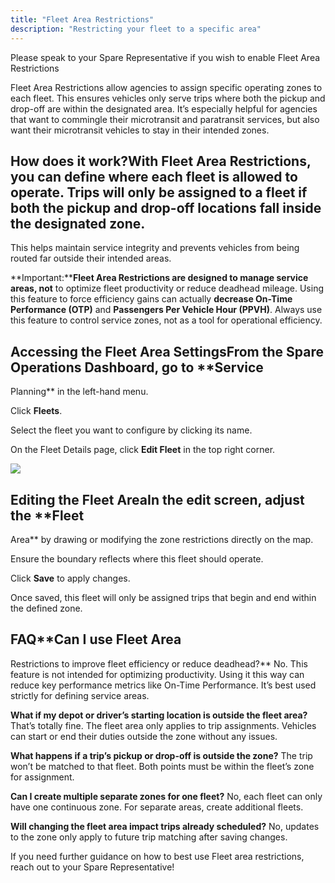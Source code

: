 ```yaml
---
title: "Fleet Area Restrictions"
description: "Restricting your fleet to a specific area"
---
```


Please speak to your Spare Representative if you wish to enable Fleet Area Restrictions

Fleet Area Restrictions allow agencies to assign specific operating zones to each fleet. This ensures vehicles only serve trips where both the pickup and drop-off are within the designated area. It’s especially helpful for agencies that want to commingle their microtransit and paratransit services, but also want their microtransit vehicles to stay in their intended zones. 

## How does it work?With Fleet Area Restrictions, you can define where each fleet is allowed to operate. Trips will only be assigned to a fleet if both the pickup and drop-off locations fall inside the designated zone. 

This helps maintain service integrity and prevents vehicles from being routed far outside their intended areas.

**Important:****Fleet Area Restrictions are designed to manage service areas, not** to optimize fleet productivity or reduce deadhead mileage. Using this feature to force efficiency gains can actually **decrease On-Time Performance (OTP)** and **Passengers Per Vehicle Hour (PPVH)**. Always use this feature to control service zones, not as a tool for operational efficiency.

## Accessing the Fleet Area SettingsFrom the Spare Operations Dashboard, go to **Service 

Planning** in the left-hand menu.

Click **Fleets**.

Select the fleet you want to configure by clicking its name.

On the Fleet Details page, click **Edit Fleet** in the top right corner.

![](https://downloads.intercomcdn.com/i/o/wyxobwoi/1494873983/186f59fd44fd9ab8bbd1ec0901f5/Screenshot+2025-04-25+at+5_36_35%E2%80%AFPM.png?expires=1753820100&signature=90fde7487cf902b864f6cfa712f42b205dd8dab99f66f142ff90c97c6d19f2a1&req=dSQuEsF5nohXWvMW1HO4zeC9Uo8pNIrigp%2FxTy2JOzSwtWs1MzdnIsor1AyO%0AuJLd%0A)

## Editing the Fleet AreaIn the edit screen, adjust the **Fleet 

Area** by drawing or modifying the zone restrictions directly on the map.

Ensure the boundary reflects where this fleet should operate.

Click **Save** to apply changes.

Once saved, this fleet will only be assigned trips that begin and end within the defined zone.

## FAQ**Can I use Fleet Area 

Restrictions to improve fleet efficiency or reduce deadhead?**
No. This feature is not intended for optimizing productivity. Using it this way can reduce key performance metrics like On-Time Performance. It’s best used strictly for defining service areas.

**What if my depot or driver’s starting location is outside the fleet area?**
That’s totally fine. The fleet area only applies to trip assignments. Vehicles can start or end their duties outside the zone without any issues.

**What happens if a trip’s pickup or drop-off is outside the zone?**
The trip won’t be matched to that fleet. Both points must be within the fleet’s zone for assignment.

**Can I create multiple separate zones for one fleet?**
No, each fleet can only have one continuous zone. For separate areas, create additional fleets.

**Will changing the fleet area impact trips already scheduled?**
No, updates to the zone only apply to future trip matching after saving changes.

If you need further guidance on how to best use Fleet area restrictions, reach out to your Spare Representative!
